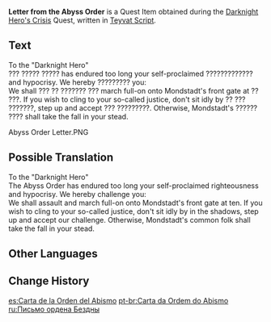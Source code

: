 {{Item Infobox
|id           = 100214
|image        = Book Letter.png
|type         = Quest Items
|description  = Seems to be a declaration of war from the [[Abyss Order]] to the "Darknight Hero" Many key phrases have been redacted.
|source1      = [[Darknight Hero's Crisis]] Quest
}}
'''Letter from the Abyss Order''' is a Quest Item obtained during the [[Darknight Hero's Crisis]] Quest, written in [[Teyvat Script]].

==Text==
To the "Darknight Hero"<br />
??? ????? ????? has endured too long your self-proclaimed ????????????? and hypocrisy. We hereby ????????? you:<br />
We shall ??? ?? ??????? ??? march full-on onto Mondstadt's front gate at ?? ???. If you wish to cling to your so-called justice, don't sit idly by ?? ??? ???????, step up and accept ??? ?????????. Otherwise, Mondstadt's ?????? ???? shall take the fall in your stead.

<gallery>
Abyss Order Letter.PNG
</gallery>

==Possible Translation==
To the "Darknight Hero"<br />
The Abyss Order has endured too long your self-proclaimed righteousness and hypocrisy. We hereby challenge you:<br />
We shall assault and march full-on onto Mondstadt's front gate at ten. If you wish to cling to your so-called justice, don't sit idly by in the shadows, step up and accept our challenge. Otherwise, Mondstadt's common folk shall take the fall in your stead.

==Other Languages==
{{Other Languages
|default_hidden = 1
|en      = Letter from the Abyss Order
|zhs     = 来自深渊教团的信
|zhs_rm  = Láizì Shēnyuān Jiàotuán de Xìn
|zht     = 來自深淵教團的信
|zht_rm  = Láizì Shēnyuān Jiàotuán de Xìn
|ja      = アビス教団からの手紙
|ja_rm   = Abisu Kyoudan kara no Tegami
|ko      = 심연 교단에서 온 편지
|ko_rm   = Simyeon Gyodaneseo On pyeonji
|es      = Carta de la Orden del Abismo
|fr      = Lettre de l'Ordre de l'Abîme
|ru      = Письмо ордена Бездны
|th      = จดหมายจาก Abyss Order
|th_rm   = 
|vi      = Thư Đến Từ Giáo Đoàn Vực Sâu
|de      = Brief vom Orden des Abgrunds
|id      = Surat dari Abyss Order
|pt      = Carta da Ordem do Abismo
|tr      = Hiçlik Tarikatı Mektubu
|it      = Lettera dell'Ordine dell'Abisso
}}

==Change History==
{{Change History|1.0}}

[[es:Carta de la Orden del Abismo]]
[[pt-br:Carta da Ordem do Abismo]]
[[ru:Письмо ордена Бездны]]